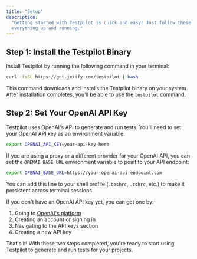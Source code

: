 ```yaml
---
title: "Setup"
description:
  "Getting started with Testpilot is quick and easy! Just follow these two simple steps to have
  everything up and running."
---
```


## Step 1: Install the Testpilot Binary[​](#step-1-install-the-testpilot-binary "Direct link to Step 1: Install the Testpilot Binary")

Install Testpilot by running the following command in your terminal:

```bash
curl -fsSL https://get.jetify.com/testpilot | bash
```

This command downloads and installs the Testpilot binary on your system. After installation
completes, you'll be able to use the `testpilot` command.

## Step 2: Set Your OpenAI API Key[​](#step-2-set-your-openai-api-key "Direct link to Step 2: Set Your OpenAI API Key")

Testpilot uses OpenAI's API to generate and run tests. You'll need to set your OpenAI API key as an
environment variable:

```bash
export OPENAI_API_KEY=your-api-key-here
```

If you are using a proxy or a different provider for your OpenAI API, you can set the
`OPENAI_BASE_URL` environment variable to point to your API endpoint:

```bash
export OPENAI_BASE_URL=https://your-openai-api-endpoint.com
```

You can add this line to your shell profile (`.bashrc`, `.zshrc`, etc.) to make it persistent across
terminal sessions.

If you don't have an OpenAI API key yet, you can get one by:

1. Going to [OpenAI's platform](https://platform.openai.com/)
2. Creating an account or signing in
3. Navigating to the API keys section
4. Creating a new API key

That's it! With these two steps completed, you're ready to start using Testpilot to generate and run
tests for your projects.
